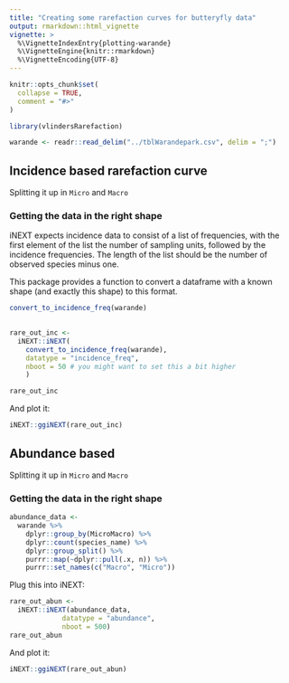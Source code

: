 ```yaml
---
title: "Creating some rarefaction curves for butteryfly data"
output: rmarkdown::html_vignette
vignette: >
  %\VignetteIndexEntry{plotting-warande}
  %\VignetteEngine{knitr::rmarkdown}
  %\VignetteEncoding{UTF-8}
---
```


```r
knitr::opts_chunk$set(
  collapse = TRUE,
  comment = "#>"
)
```

```r
library(vlindersRarefaction)
```

```r
warande <- readr::read_delim("../tblWarandepark.csv", delim = ";")
```
## Incidence based rarefaction curve

Splitting it up in `Micro` and `Macro`

### Getting the data in the right shape

iNEXT expects incidence data to consist of a list of frequencies, with the first element of the list the number of sampling units, followed by the incidence frequencies. The length of the list should be the number of observed species minus one. 

This package provides a function to convert a dataframe with a known shape (and
exactly this shape) to this format. 

```r
convert_to_incidence_freq(warande)
  
```



```r
rare_out_inc <- 
  iNEXT::iNEXT(
    convert_to_incidence_freq(warande),
    datatype = "incidence_freq",
    nboot = 50 # you might want to set this a bit higher
    )

rare_out_inc
```

And plot it:

```r
iNEXT::ggiNEXT(rare_out_inc)
```

## Abundance based

Splitting it up in `Micro` and `Macro`

### Getting the data in the right shape

```r
abundance_data <- 
  warande %>% 
    dplyr::group_by(MicroMacro) %>% 
    dplyr::count(species_name) %>% 
    dplyr::group_split() %>% 
    purrr::map(~dplyr::pull(.x, n)) %>% 
    purrr::set_names(c("Macro", "Micro"))
```
Plug this into iNEXT:

```r
rare_out_abun <- 
  iNEXT::iNEXT(abundance_data,
             datatype = "abundance",
             nboot = 500)
rare_out_abun

```
And plot it:

```r
iNEXT::ggiNEXT(rare_out_abun)
```

